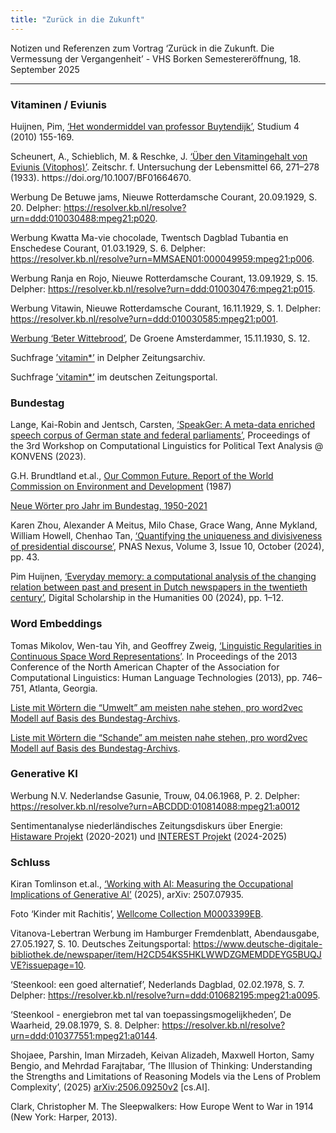 ```yaml
---
title: "Zurück in die Zukunft"
---
```


Notizen und Referenzen zum Vortrag 'Zurück in die Zukunft. Die Vermessung der Vergangenheit' - VHS Borken Semestereröffnung, 18. September 2025

---

### Vitaminen / Eviunis

Huijnen, Pim, [‘Het wondermiddel van professor Buytendijk’](https://platform.openjournals.nl/studium/article/view/20214), Studium 4 (2010) 155-169.

Scheunert, A., Schieblich, M. & Reschke, J. ['Über den Vitamingehalt von Eviunis (Vitophos)'](https://rdcu.be/eGOFh). Zeitschr. f. Untersuchung der Lebensmittel 66, 271–278 (1933). https://doi.org/10.1007/BF01664670.

Werbung De Betuwe jams, Nieuwe Rotterdamsche Courant, 20.09.1929, S. 20. Delpher: <https://resolver.kb.nl/resolve?urn=ddd:010030488:mpeg21:p020>.

Werbung Kwatta Ma-vie chocolade, Twentsch Dagblad Tubantia en Enschedese Courant, 01.03.1929, S. 6. Delpher: <https://resolver.kb.nl/resolve?urn=MMSAEN01:000049959:mpeg21:p006>.

Werbung Ranja en Rojo, Nieuwe Rotterdamsche Courant, 13.09.1929, S. 15. Delpher: <https://resolver.kb.nl/resolve?urn=ddd:010030476:mpeg21:p015>.

Werbung Vitawin, Nieuwe Rotterdamsche Courant, 16.11.1929, S. 1. Delpher: <https://resolver.kb.nl/resolve?urn=ddd:010030585:mpeg21:p001>.

[Werbung 'Beter Wittebrood'](http://historisch.groene.nl/nummer/1930-11-15/pagina/12), De Groene Amsterdammer, 15.11.1930, S. 12.

Suchfrage ['vitamin*'](https://www.delpher.nl/nl/kranten/results?query=vitamin*&coll=ddd) in Delpher Zeitungsarchiv.

Suchfrage ['vitamin*'](https://www.deutsche-digitale-bibliothek.de/search/newspaper?query=vitamin*) im deutschen Zeitungsportal.

### Bundestag

Lange, Kai-Robin and Jentsch, Carsten, ['SpeakGer: A meta-data enriched speech corpus of German state and federal parliaments'](https://berd-platform.de/records/g3225-rba63), Proceedings of the 3rd Workshop on Computational Linguistics for Political Text Analysis @ KONVENS (2023). 

G.H. Brundtland et.al., [Our Common Future. Report of the World Commission on Environment and Development](https://www.brundtland.co.za/other-publication/brundtland-report-1987-our-common-future/) (1987)

[Neue Wörter pro Jahr im Bundestag, 1950-2021](new_words_per_year.html)

Karen Zhou, Alexander A Meitus, Milo Chase, Grace Wang, Anne Mykland, William Howell, Chenhao Tan, ['Quantifying the uniqueness and divisiveness of presidential discourse'](https://doi.org/10.1093/pnasnexus/pgae431), PNAS Nexus, Volume 3, Issue 10, October (2024), pp. 43.

Pim Huijnen, [‘Everyday memory: a computational analysis of the changing relation between past and present in Dutch newspapers in the twentieth century’](https://doi.org/10.1093/llc/fqad099), Digital Scholarship in the Humanities 00 (2024), pp. 1–12.

### Word Embeddings

Tomas Mikolov, Wen-tau Yih, and Geoffrey Zweig, ['Linguistic Regularities in Continuous Space Word Representations'](https://aclanthology.org/N13-1090/). In Proceedings of the 2013 Conference of the North American Chapter of the Association for Computational Linguistics: Human Language Technologies (2013), pp. 746–751, Atlanta, Georgia.

[Liste mit Wörtern die "Umwelt" am meisten nahe stehen, pro word2vec Modell auf Basis des Bundestag-Archivs](bundestag_w2v_umwelt.html).


[Liste mit Wörtern die "Schande" am meisten nahe stehen, pro word2vec Modell auf Basis des Bundestag-Archivs](bundestag_w2v_schande.html).

### Generative KI

Werbung N.V. Nederlandse Gasunie, Trouw, 04.06.1968, P. 2. Delpher: [https://resolver.kb.nl/resolve?urn=ABCDDD:010814088:mpeg21:a0012](https://resolver.kb.nl/resolve?urn=ABCDDD:010814088:mpeg21:a0012)

Sentimentanalyse niederländisches Zeitungsdiskurs über Energie: [Histaware Projekt](https://digitalhistory.hum.uu.nl/projects/35-histaware-mining-historical-trajectories-of-awareness) (2020-2021) und [INTEREST Projekt](https://digitalhistory.hum.uu.nl/projects/46-interest-mining-historical-newspapers-for-sentiments-over-time) (2024-2025)

### Schluss

Kiran Tomlinson et.al., [‘Working with AI: Measuring the Occupational Implications of Generative AI’](https://doi.org/10.48550/arXiv.2507.07935) (2025), arXiv: 2507.07935.

Foto 'Kinder mit Rachitis', [Wellcome Collection M0003399EB](https://wellcomecollection.org/works/t3rrbtsm).

Vitanova-Lebertran Werbung im Hamburger Fremdenblatt, Abendausgabe, 27.05.1927, S. 10. Deutsches Zeitungsportal: [https://www.deutsche-digitale-bibliothek.de/newspaper/item/H2CD54KS5HKLWWDZGMEMDDEYG5BUQJVE?issuepage=10](https://www.deutsche-digitale-bibliothek.de/newspaper/item/H2CD54KS5HKLWWDZGMEMDDEYG5BUQJVE?issuepage=10).

'Steenkool: een goed alternatief', Nederlands Dagblad, 02.02.1978, S. 7. Delpher: [https://resolver.kb.nl/resolve?urn=ddd:010682195:mpeg21:a0095](https://resolver.kb.nl/resolve?urn=ddd:010682195:mpeg21:a0095).

'Steenkool - energiebron met tal van toepassingsmogelijkheden', De Waarheid, 29.08.1979, S. 8. Delpher: [https://resolver.kb.nl/resolve?urn=ddd:010377551:mpeg21:a0144](https://resolver.kb.nl/resolve?urn=ddd:010377551:mpeg21:a0144).

Shojaee, Parshin, Iman Mirzadeh, Keivan Alizadeh, Maxwell Horton, Samy Bengio, and Mehrdad Farajtabar, 'The Illusion of Thinking: Understanding the Strengths and Limitations of Reasoning Models via the Lens of Problem Complexity', (2025) [arXiv:2506.09250v2](https://arxiv.org/abs/2506.09250v2) [cs.AI].

Clark, Christopher M. The Sleepwalkers: How Europe Went to War in 1914 (New York: Harper, 2013).

